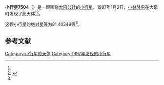 {{Infobox planet
| bgcolour = #FFFFC0
| name = 7504 Kawakita
| symbol = 
| image = 
| caption = 
| discovery = yes
| discovery_ref = 
| discoverer = [[小林隆男|小林隆男]]
| discovery_site = [[大泉町|大泉町]] 
| discovered = 1997年1月2日
| designations = yes
| mp_name = 
| named_after = 
| alt_names = 1997 AF1/ 1978 UR7 / 1981 JX5 / 1995 TP3
| mp_category = [[主带小行星|主带小行星]]
| orbit_ref = <ref name="a">[http://ssd.jpl.nasa.gov/sbdb.cgi?sstr=7504 7504 Kawakita] {{Wayback|url=http://ssd.jpl.nasa.gov/sbdb.cgi?sstr=7504 |date=20201124024544 }}，小行星數據庫瀏覽器（JPL Small-Body Database Browser）－[[美国国家航空航天局|美国国家航空航天局]]喷气推进实验室</ref>
| epoch = 2456400.5 (2013年4月18日更新)
| aphelion = {{convert|3.8051214|AU|km|3|abbr=on|lk=out}}
| perihelion = {{convert|2.5456896|AU|km|3|abbr=on}}
| semimajor = {{convert|3.1754055|AU|km|3|abbr=on}}
| eccentricity = 0.1983104
| period = 2066.794077 [[日|日]]<br />5.66[[儒略年|儒略年]]
| avg_speed = 
| inclination = 1.24150
| asc_node = 51.34357
| mean_anomaly = 
| arg_peri = 81.40349
| satellites = 
| physical_characteristics = yes
| dimensions = 
| mass = 
| density = 
| surface_grav = 
| escape_velocity = 
| sidereal_day = 
| axial_tilt = 
| pole_ecliptic_lat = 
| pole_ecliptic_lon = 
| albedo = 
| temperatures= 
| temp_name1 = 
| mean_temp_1 = 
| max_temp_1 = 
| temp_name2 = 
| max_temp_2 = 
| spectral_type = 
| abs_magnitude = 81.40349
}}

'''小行星7504'''（{{lang-en|7504 Kawakita}}）是一颗围绕[[太阳|太阳]][[公转|公转]]的[[小行星|小行星]]。1997年1月2日，[[小林隆男|小林隆男]]在大泉町发现了此天体<ref name="a" /><ref>{{cite news|title=小行星列表|url=http://cfa-www.harvard.edu/iau/lists/NumberedMPs.txt|accessdate=2013-07-08|newspaper=哈佛大学|archive-date=2008-05-17|archive-url=https://web.archive.org/web/20080517010638/http://cfa-www.harvard.edu/iau/lists/NumberedMPs.txt|dead-url=no}}</ref>。

这颗小行星的[[绝对星等|绝对星等]]为81.40349等<ref name="a" />。

==参考文献==
{{reflist}}
{{Minor Planet Number|[[小行星7503|小行星7503]]|[[小行星7505|小行星7505]]}}

{{小天体}}

[[Category:小行星带天体|Category:小行星带天体]]
[[Category:1997年发现的小行星|Category:1997年发现的小行星]]

{{asteroid-stub}}